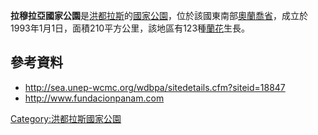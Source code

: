 {{coord|15|08|23|N|86|40|12|W|format=dms|display=title}}

'''拉穆拉亞國家公園'''是[[洪都拉斯|洪都拉斯]]的[[國家公園|國家公園]]，位於該國東南部[[奧蘭喬省|奧蘭喬省]]，成立於1993年1月1日，面積210平方公里，該地區有123種[[蘭花|蘭花]]生長。

==參考資料==
* http://sea.unep-wcmc.org/wdbpa/sitedetails.cfm?siteid=18847{{Dead link}}
* http://www.fundacionpanam.com {{Wayback|url=http://www.fundacionpanam.com/ |date=20120326013450 }}

{{Honduras-stub}}
[[Category:洪都拉斯國家公園|Category:洪都拉斯國家公園]]